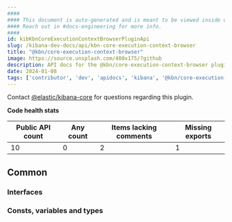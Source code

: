 ```yaml
---
####
#### This document is auto-generated and is meant to be viewed inside our experimental, new docs system.
#### Reach out in #docs-engineering for more info.
####
id: kibKbnCoreExecutionContextBrowserPluginApi
slug: /kibana-dev-docs/api/kbn-core-execution-context-browser
title: "@kbn/core-execution-context-browser"
image: https://source.unsplash.com/400x175/?github
description: API docs for the @kbn/core-execution-context-browser plugin
date: 2024-01-08
tags: ['contributor', 'dev', 'apidocs', 'kibana', '@kbn/core-execution-context-browser']
---
```




Contact [@elastic/kibana-core](https://github.com/orgs/elastic/teams/kibana-core) for questions regarding this plugin.

**Code health stats**

| Public API count  | Any count | Items lacking comments | Missing exports |
|-------------------|-----------|------------------------|-----------------|
| 10 | 0 | 2 | 1 |

## Common

### Interfaces
<DocDefinitionList data={kbnCoreExecutionContextBrowserObj.common.interfaces}/>

### Consts, variables and types
<DocDefinitionList data={kbnCoreExecutionContextBrowserObj.common.misc}/>

